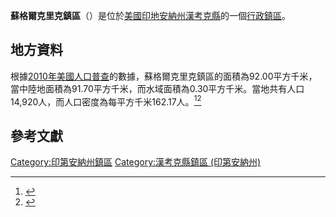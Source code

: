 {{noteTA
|G1=USState
|G2=地名
|G3=Unit
}}
{{Infobox settlement
|official_name            = 蘇格爾克里克鎮區
|native_name = Sugar Creek Township
|settlement_type          = [[行政鎮區|行政鎮區]]
|image_skyline            = 
|imagesize                = 
|image_map                = Map highlighting Sugar Creek Township, Hancock County, Indiana.svg
|mapsize                  = 250px
|pushpin_map  =USA Indiana
|pushpin_label = 蘇格爾克里克鎮區
|pushpin_label_position   = top
|pushpin_map_caption      = 蘇格爾克里克鎮區在印地安納州的位置
|subdivision_type         = [[世界政區索引|國家]]
|subdivision_type1        = [[美国州份|州份]]
|subdivision_type2        = [[印地安納州行政区划|縣]]
|subdivision_name         = [[美国|美国]]
|subdivision_name1        = [[印地安納州|印地安納州]]
|subdivision_name2        = [[漢考克縣_(印地安納州)|漢考克縣]]
|elevation_ft             = 827
|elevation_m              = 252
|timezone                 = 
|area_total_km2           = 92.00
|area_land_km2            = 91.70
|area_water_km2           = 0.30
|area_total_sq_mi         = 
|area_land_sq_mi          = 
|area_water_sq_mi         = 
|population_as_of         = [[2010年美國人口普查|2010]]
|population_footnotes     = 
|population_total         = 14920
|population_density_km2   = auto
|population_density_sq_mi = auto
|utc_offset               = 
|coordinates              = {{coord|39|44|22|N|85|53|42|W|display=inline,title}}
| coor_pinpoint           = 
| coordinates_footnotes   = 
|timezone_DST             = 
|utc_offset_DST           = 
|postal_code_type         = [[美國郵區編號|郵區編號]]
|postal_code              = 
|area_code                = 
|blank_name = [[地名信息系统|GNIS ID]]
|blank_info = 453882
}}
'''蘇格爾克里克鎮區'''（{{lang-en|Sugar Creek Township}}）是位於[[美國|美國]][[印地安納州|印地安納州]][[漢考克縣_(印地安納州)|漢考克縣]]的一個[[行政鎮區|行政鎮區]]。

== 地方資料 ==
根據[[2010年美國人口普查|2010年美國人口普查]]的數據，蘇格爾克里克鎮區的面積為92.00平方千米，當中陸地面積為91.70平方千米，而水域面積為0.30平方千米。當地共有人口14,920人，而人口密度為每平方千米162.17人。<ref name="GR8">{{cite web|url=http://factfinder2.census.gov|publisher=[[美国人口调查局|美国人口调查局]]|accessdate=2011-05-14|title=American FactFinder|archive-date=2013-09-11|archive-url=https://web.archive.org/web/20130911234518/http://factfinder2.census.gov/|dead-url=no}}</ref><ref>{{cite web|url=https://www.citypopulation.de/en/usa/illinois/admin/|title=USA: Illinois (Counties and Townships) - City Population|accessdate=2020-07-20|archive-date=2020-04-22|archive-url=https://web.archive.org/web/20200422090607/https://www.citypopulation.de/en/usa/illinois/admin/|dead-url=no}}</ref>

== 參考文獻 ==
{{reflist}}

{{漢考克縣 (印地安納州)}}

{{DEFAULTSORT:Sugar Creek Township}}
[[Category:印第安納州鎮區|Category:印第安納州鎮區]]
[[Category:漢考克縣鎮區_(印第安納州)|Category:漢考克縣鎮區 (印第安納州)]]

{{Indiana-geo-stub}}